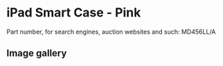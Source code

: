 # iPad Smart Case - Pink

Part number, for search engines, auction websites and such: MD456LL/A

## Image gallery

<div style={{ width: "768px" }}>
  <GalleryComponent
    images={[
      {
        original: "/everysource/MD456",
        thumbnail: "/everypreview/MD456",
      },
      {
        original: "/everysource/MD456_AV1",
        thumbnail: "/everypreview/MD456_AV1",
      },
      {
        original: "/everysource/MD456_AV1_BLACK",
        thumbnail: "/everypreview/MD456_AV1_BLACK",
      },
      {
        original: "/everysource/MD456_AV1_WHITE",
        thumbnail: "/everypreview/MD456_AV1_WHITE",
      },
      {
        original: "/everysource/MD456_AV2",
        thumbnail: "/everypreview/MD456_AV2",
      },
      {
        original: "/everysource/MD456_AV2_BLACK",
        thumbnail: "/everypreview/MD456_AV2_BLACK",
      },
      {
        original: "/everysource/MD456_AV3",
        thumbnail: "/everypreview/MD456_AV3",
      },
      {
        original: "/everysource/MD456_AV3_BLACK",
        thumbnail: "/everypreview/MD456_AV3_BLACK",
      },
      {
        original: "/everysource/MD456_AV4",
        thumbnail: "/everypreview/MD456_AV4",
      },
      {
        original: "/everysource/MD456_AV4_BLACK",
        thumbnail: "/everypreview/MD456_AV4_BLACK",
      },
      {
        original: "/everysource/MD456_AV5",
        thumbnail: "/everypreview/MD456_AV5",
      },
      {
        original: "/everysource/MD456_AV6",
        thumbnail: "/everypreview/MD456_AV6",
      }
    ]}
  />
</div>